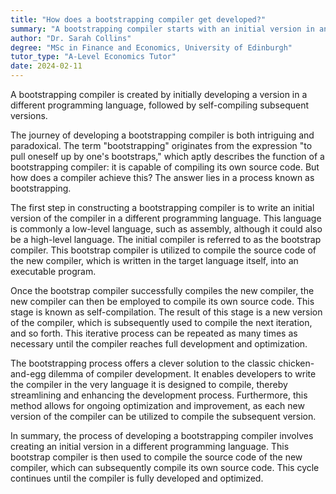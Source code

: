 ```yaml
---
title: "How does a bootstrapping compiler get developed?"
summary: "A bootstrapping compiler starts with an initial version in another language and evolves by self-compiling subsequent versions, enabling continuous improvement and development of the compiler itself."
author: "Dr. Sarah Collins"
degree: "MSc in Finance and Economics, University of Edinburgh"
tutor_type: "A-Level Economics Tutor"
date: 2024-02-11
---
```


A bootstrapping compiler is created by initially developing a version in a different programming language, followed by self-compiling subsequent versions.

The journey of developing a bootstrapping compiler is both intriguing and paradoxical. The term "bootstrapping" originates from the expression "to pull oneself up by one's bootstraps," which aptly describes the function of a bootstrapping compiler: it is capable of compiling its own source code. But how does a compiler achieve this? The answer lies in a process known as bootstrapping.

The first step in constructing a bootstrapping compiler is to write an initial version of the compiler in a different programming language. This language is commonly a low-level language, such as assembly, although it could also be a high-level language. The initial compiler is referred to as the bootstrap compiler. This bootstrap compiler is utilized to compile the source code of the new compiler, which is written in the target language itself, into an executable program.

Once the bootstrap compiler successfully compiles the new compiler, the new compiler can then be employed to compile its own source code. This stage is known as self-compilation. The result of this stage is a new version of the compiler, which is subsequently used to compile the next iteration, and so forth. This iterative process can be repeated as many times as necessary until the compiler reaches full development and optimization.

The bootstrapping process offers a clever solution to the classic chicken-and-egg dilemma of compiler development. It enables developers to write the compiler in the very language it is designed to compile, thereby streamlining and enhancing the development process. Furthermore, this method allows for ongoing optimization and improvement, as each new version of the compiler can be utilized to compile the subsequent version.

In summary, the process of developing a bootstrapping compiler involves creating an initial version in a different programming language. This bootstrap compiler is then used to compile the source code of the new compiler, which can subsequently compile its own source code. This cycle continues until the compiler is fully developed and optimized.
    